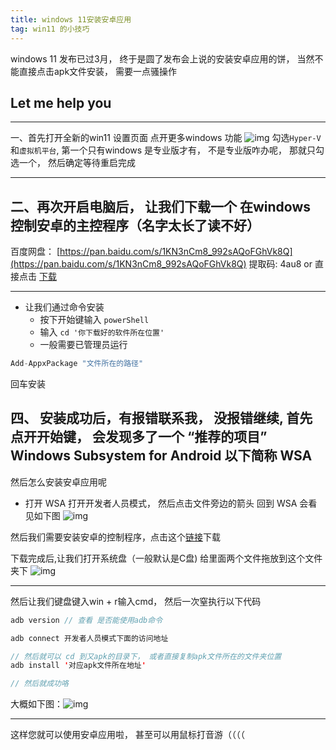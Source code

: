 ```yaml
---
title: windows 11安装安卓应用
tag: win11 的小技巧
---
```


windows 11 发布已过3月， 终于是圆了发布会上说的安装安卓应用的饼， 当然不能直接点击apk文件安装，
需要一点骚操作

## Let me help you

-----
一、首先打开全新的win11 设置页面 点开更多windows 功能
![img](https://xiaoli-wyy.oss-cn-hongkong.aliyuncs.com/win%2011%E5%AE%89%E5%8D%93%E5%BA%94%E7%94%A8%E6%95%99%E7%A8%8B%E5%9B%BE%E7%89%87/setting.png)
勾选``Hyper-V``和``虚拟机平台``, 第一个只有windows 是专业版才有， 不是专业版咋办呢， 那就只勾选一个， 然后确定等待重启完成

------

二、再次开启电脑后， 让我们下载一个 在windows 控制安卓的主控程序（名字太长了读不好）
------

百度网盘： [https://pan.baidu.com/s/1KN3nCm8_992sAQoFGhVk8Q](https://pan.baidu.com/s/1KN3nCm8_992sAQoFGhVk8Q) 提取码: 4au8
or
直接点击 [下载](https://xiaoli-wyy.oss-cn-hongkong.aliyuncs.com/win%2011%E5%AE%89%E5%8D%93%E5%BA%94%E7%94%A8%E6%95%99%E7%A8%8B%E5%9B%BE%E7%89%87/MicrosoftCorporationII.WindowsSubsystemForAndroid_1.7.32815.0_neutral___8wekyb3d8bbwe.Msixbundle)

------

- 让我们通过命令安装
  - 按下开始键输入 ``powerShell``
  - 输入 ```cd '你下载好的软件所在位置'```
  - 一般需要已管理员运行

```javascript
Add-AppxPackage "文件所在的路径"
```

回车安装

四、 安装成功后，有报错联系我， 没报错继续, 首先点开开始键， 会发现多了一个 “推荐的项目” Windows Subsystem for Android 以下简称 WSA
-------

然后怎么安装安卓应用呢

- 打开 WSA 打开开发者人员模式， 然后点击文件旁边的箭头
回到 WSA 会看见如下图
![img](https://xiaoli-wyy.oss-cn-hongkong.aliyuncs.com/win%2011%E5%AE%89%E5%8D%93%E5%BA%94%E7%94%A8%E6%95%99%E7%A8%8B%E5%9B%BE%E7%89%87/wsa1.png)

然后我们需要安装安卓的控制程序，点击这个[链接](https://xiaoli-wyy.oss-cn-hongkong.aliyuncs.com/win%2011%E5%AE%89%E5%8D%93%E5%BA%94%E7%94%A8%E6%95%99%E7%A8%8B%E5%9B%BE%E7%89%87/adb.zip)下载

下载完成后,让我们打开系统盘（一般默认是C盘)
给里面两个文件拖放到这个文件夹下
![img](https://xiaoli-wyy.oss-cn-hongkong.aliyuncs.com/win%2011%E5%AE%89%E5%8D%93%E5%BA%94%E7%94%A8%E6%95%99%E7%A8%8B%E5%9B%BE%E7%89%87/WSA2.png)

-------
然后让我们键盘键入win + r输入cmd， 然后一次窒执行以下代码

```java
adb version // 查看 是否能使用adb命令

adb connect 开发者人员模式下面的访问地址

// 然后就可以 cd 到又apk的目录下， 或者直接复制apk文件所在的文件夹位置
adb install '对应apk文件所在地址'

// 然后就成功咯
```

大概如下图：![img](https://xiaoli-wyy.oss-cn-hongkong.aliyuncs.com/win%2011%E5%AE%89%E5%8D%93%E5%BA%94%E7%94%A8%E6%95%99%E7%A8%8B%E5%9B%BE%E7%89%87/wsa3.png)

------
这样您就可以使用安卓应用啦， 甚至可以用鼠标打音游（（（（
